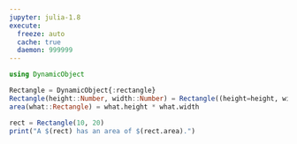 ```yaml
---
jupyter: julia-1.8
execute:
  freeze: auto
  cache: true
  daemon: 999999
---
```


```julia
using DynamicObject

Rectangle = DynamicObject{:rectangle}
Rectangle(height::Number, width::Number) = Rectangle((height=height, width=width))
area(what::Rectangle) = what.height * what.width

rect = Rectangle(10, 20)
print("A $(rect) has an area of $(rect.area).")
```